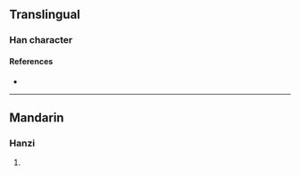 {{character info}}
==Translingual==

===Han character===
{{Han char|rn=86|rad=火|as=10|sn=14|four=|canj=FFOG|ids=⿰火雀}}

====References====
* {{Han ref|kx=0680.330|dkj=19344|hdz=32228.120|uh=71A6|ud=29094}}

----

==Mandarin==

===Hanzi===
{{cmn-hanzi|pin=[[jué]] ([[jue2]])|wg=chüeh<sup>2</sup>}}

# {{rfdef|cmn|sort=火10}}